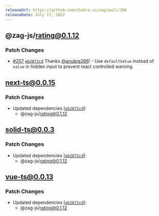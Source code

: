 ```yaml
---
releaseUrl: https://github.com/chakra-ui/zag/pull/208
releaseDate: July 17, 2022
---
```



## @zag-js/rating@0.1.12

### Patch Changes

-   [#207](https://github.com/chakra-ui/zag/pull/207)
    [`eb2872cd`](https://github.com/chakra-ui/zag/commit/eb2872cd83785be2c13ee7b9dfc651f75310f856) Thanks
    [@anubra266](https://github.com/anubra266)! - Use `defaultValue` instead of `value` in hidden input to prevent react
    controlled warning

## next-ts@0.0.15

### Patch Changes

-   Updated dependencies \[[`eb2872cd`](https://github.com/chakra-ui/zag/commit/eb2872cd83785be2c13ee7b9dfc651f75310f856)]:
    -   @zag-js/rating@0.1.12

## solid-ts@0.0.3

### Patch Changes

-   Updated dependencies \[[`eb2872cd`](https://github.com/chakra-ui/zag/commit/eb2872cd83785be2c13ee7b9dfc651f75310f856)]:
    -   @zag-js/rating@0.1.12

## vue-ts@0.0.13

### Patch Changes

-   Updated dependencies \[[`eb2872cd`](https://github.com/chakra-ui/zag/commit/eb2872cd83785be2c13ee7b9dfc651f75310f856)]:
    -   @zag-js/rating@0.1.12
